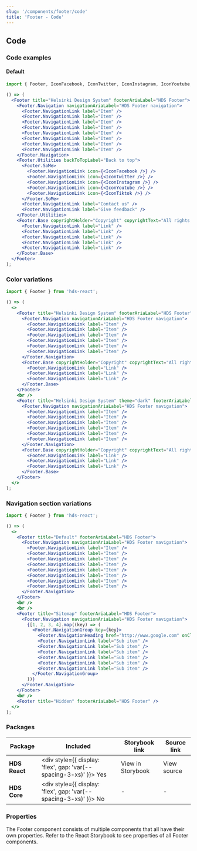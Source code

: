 ```yaml
---
slug: '/components/footer/code'
title: 'Footer - Code'
---
```




## Code

### Code examples

#### Default

<Playground>

```jsx
import { Footer, IconFacebook, IconTwitter, IconInstagram, IconYoutube, IconTiktok } from 'hds-react';

() => (
  <Footer title="Helsinki Design System" footerAriaLabel="HDS Footer">
    <Footer.Navigation navigationAriaLabel="HDS Footer navigation">
      <Footer.NavigationLink label="Item" />
      <Footer.NavigationLink label="Item" />
      <Footer.NavigationLink label="Item" />
      <Footer.NavigationLink label="Item" />
      <Footer.NavigationLink label="Item" />
      <Footer.NavigationLink label="Item" />
      <Footer.NavigationLink label="Item" />
      <Footer.NavigationLink label="Item" />
    </Footer.Navigation>
    <Footer.Utilities backToTopLabel="Back to top">
      <Footer.SoMe>
        <Footer.NavigationLink icon={<IconFacebook />} />
        <Footer.NavigationLink icon={<IconTwitter />} />
        <Footer.NavigationLink icon={<IconInstagram />} />
        <Footer.NavigationLink icon={<IconYoutube />} />
        <Footer.NavigationLink icon={<IconTiktok />} />
      </Footer.SoMe>
      <Footer.NavigationLink label="Contact us" />
      <Footer.NavigationLink label="Give feedback" />
    </Footer.Utilities>
    <Footer.Base copyrightHolder="Copyright" copyrightText="All rights reserved">
      <Footer.NavigationLink label="Link" />
      <Footer.NavigationLink label="Link" />
      <Footer.NavigationLink label="Link" />
      <Footer.NavigationLink label="Link" />
      <Footer.NavigationLink label="Link" />
    </Footer.Base>
  </Footer>
);
```

</Playground>

### Color variations

<Playground>

```jsx
import { Footer } from 'hds-react';

() => (
  <>
    <Footer title="Helsinki Design System" footerAriaLabel="HDS Footer">
      <Footer.Navigation navigationAriaLabel="HDS Footer navigation">
        <Footer.NavigationLink label="Item" />
        <Footer.NavigationLink label="Item" />
        <Footer.NavigationLink label="Item" />
        <Footer.NavigationLink label="Item" />
        <Footer.NavigationLink label="Item" />
        <Footer.NavigationLink label="Item" />
      </Footer.Navigation>
      <Footer.Base copyrightHolder="Copyright" copyrightText="All rights reserved">
        <Footer.NavigationLink label="Link" />
        <Footer.NavigationLink label="Link" />
        <Footer.NavigationLink label="Link" />
      </Footer.Base>
    </Footer>
    <br />
    <Footer title="Helsinki Design System" theme="dark" footerAriaLabel="HDS Footer">
      <Footer.Navigation navigationAriaLabel="HDS Footer navigation">
        <Footer.NavigationLink label="Item" />
        <Footer.NavigationLink label="Item" />
        <Footer.NavigationLink label="Item" />
        <Footer.NavigationLink label="Item" />
        <Footer.NavigationLink label="Item" />
        <Footer.NavigationLink label="Item" />
      </Footer.Navigation>
      <Footer.Base copyrightHolder="Copyright" copyrightText="All rights reserved">
        <Footer.NavigationLink label="Link" />
        <Footer.NavigationLink label="Link" />
        <Footer.NavigationLink label="Link" />
      </Footer.Base>
    </Footer>
  </>
);
```

</Playground>

### Navigation section variations

<Playground>

```jsx
import { Footer } from 'hds-react';

() => (
  <>
    <Footer title="Default" footerAriaLabel="HDS Footer">
      <Footer.Navigation navigationAriaLabel="HDS Footer navigation">
        <Footer.NavigationLink label="Item" />
        <Footer.NavigationLink label="Item" />
        <Footer.NavigationLink label="Item" />
        <Footer.NavigationLink label="Item" />
        <Footer.NavigationLink label="Item" />
        <Footer.NavigationLink label="Item" />
        <Footer.NavigationLink label="Item" />
        <Footer.NavigationLink label="Item" />
      </Footer.Navigation>
    </Footer>
    <br />
    <br />
    <Footer title="Sitemap" footerAriaLabel="HDS Footer">
      <Footer.Navigation navigationAriaLabel="HDS Footer navigation">
        {[1, 2, 3, 4].map((key) => (
          <Footer.NavigationGroup key={key}>
            <Footer.NavigationHeading href="http://www.google.com" onClick={(e) => e.preventDefault()} label="Item" />
            <Footer.NavigationLink label="Sub item" />
            <Footer.NavigationLink label="Sub item" />
            <Footer.NavigationLink label="Sub item" />
            <Footer.NavigationLink label="Sub item" />
            <Footer.NavigationLink label="Sub item" />
            <Footer.NavigationLink label="Sub item" />
          </Footer.NavigationGroup>
        ))}
      </Footer.Navigation>
    </Footer>
    <br />
    <Footer title="Hidden" footerAriaLabel="HDS Footer" />
  </>
);
```

</Playground>

### Packages

| Package       | Included                                                                                        | Storybook link                                                                                                                                         | Source link                                                                                                                                                                                                         |
| ------------- | ----------------------------------------------------------------------------------------------- | ------------------------------------------------------------------------------------------------------------------------------------------------------ | ------------------------------------------------------------------------------------------------------------------------------------------------------------------------------------------------------------------- |
| **HDS React** | <div style={{ display: 'flex', gap: 'var(--spacing-3-xs)' }}><IconCheckCircleFill /> Yes </div> | <Link openInNewTab openInNewTabAriaLabel="Opens in a new tab" href="/storybook/react/?path=/story/components-footer--default">View in Storybook</Link> | <ExternalLink openInNewTab openInNewTabAriaLabel="Opens in a new tab" href="https://github.com/City-of-Helsinki/helsinki-design-system/tree/master/packages/react/src/components/footer">View source</ExternalLink> |
| **HDS Core**  | <div style={{ display: 'flex', gap: 'var(--spacing-3-xs)' }}><IconCrossCircle /> No </div>      | -                                                                                                                                                      | -                                                                                                                                                                                                                   |

### Properties

The Footer component consists of multiple components that all have their own properties. Refer to the <Link openInNewTab openInNewTabAriaLabel="Opens in a new tab" href="/storybook/react/?path=/story/components-footer--default">React Storybook</Link> to see properties of all Footer components.
